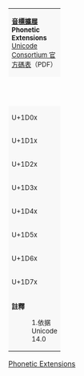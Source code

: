 {| class="wikitable" style="border-collapse:collapse;background:#FFFFFF;font-size:large;text-align:center"
| colspan="17" style="background:#F8F8F8;font-size:small" | '''[[音標擴展]]'''<br />'''Phonetic Extensions'''{{ref label|U1D00_as_of_Unicode_version|1}}<br />[https://www.unicode.org/charts/PDF/U1D00.pdf Unicode Consortium 官方碼表]（PDF）
|- style="background:#F8F8F8;font-size:small"
| style="width:45pt" | &nbsp; || style="width:20pt"  | 0 || style="width:20pt"  | 1 || style="width:20pt"  | 2 || style="width:20pt"  | 3 || style="width:20pt"  | 4 || style="width:20pt"  | 5 || style="width:20pt"  | 6 || style="width:20pt"  | 7 || style="width:20pt"  | 8 || style="width:20pt"  | 9 || style="width:20pt"  | A || style="width:20pt"  | B || style="width:20pt"  | C || style="width:20pt"  | D || style="width:20pt"  | E || style="width:20pt"  | F
|-
| style="background:#F8F8F8;font-size:small" | U+1D0x
| title="U+1D00: LATIN LETTER SMALL CAPITAL A" | [[&#x1D00;]]
| title="U+1D01: LATIN LETTER SMALL CAPITAL AE" | [[&#x1D01;]]
| title="U+1D02: LATIN SMALL LETTER TURNED AE" | [[&#x1D02;]]
| title="U+1D03: LATIN LETTER SMALL CAPITAL BARRED B" | [[&#x1D03;]]
| title="U+1D04: LATIN LETTER SMALL CAPITAL C" | [[&#x1D04;]]
| title="U+1D05: LATIN LETTER SMALL CAPITAL D" | [[&#x1D05;]]
| title="U+1D06: LATIN LETTER SMALL CAPITAL ETH" | [[&#x1D06;]]
| title="U+1D07: LATIN LETTER SMALL CAPITAL E" | [[&#x1D07;]]
| title="U+1D08: LATIN SMALL LETTER TURNED OPEN E" | [[&#x1D08;]]
| title="U+1D09: LATIN SMALL LETTER TURNED I" | [[&#x1D09;]]
| title="U+1D0A: LATIN LETTER SMALL CAPITAL J" | [[&#x1D0A;]]
| title="U+1D0B: LATIN LETTER SMALL CAPITAL K" | [[&#x1D0B;]]
| title="U+1D0C: LATIN LETTER SMALL CAPITAL L WITH STROKE" | [[&#x1D0C;]]
| title="U+1D0D: LATIN LETTER SMALL CAPITAL M" | [[&#x1D0D;]]
| title="U+1D0E: LATIN LETTER SMALL CAPITAL REVERSED N" | [[&#x1D0E;]]
| title="U+1D0F: LATIN LETTER SMALL CAPITAL O" | [[&#x1D0F;]]
|-
| style="background:#F8F8F8;font-size:small" | U+1D1x
| title="U+1D10: LATIN LETTER SMALL CAPITAL OPEN O" | [[&#x1D10;]]
| title="U+1D11: LATIN SMALL LETTER SIDEWAYS O" | [[&#x1D11;]]
| title="U+1D12: LATIN SMALL LETTER SIDEWAYS OPEN O" | [[&#x1D12;]]
| title="U+1D13: LATIN SMALL LETTER SIDEWAYS O WITH STROKE" | [[&#x1D13;]]
| title="U+1D14: LATIN SMALL LETTER TURNED OE" | [[&#x1D14;]]
| title="U+1D15: LATIN LETTER SMALL CAPITAL OU" | [[&#x1D15;]]
| title="U+1D16: LATIN SMALL LETTER TOP HALF O" | [[&#x1D16;]]
| title="U+1D17: LATIN SMALL LETTER BOTTOM HALF O" | [[&#x1D17;]]
| title="U+1D18: LATIN LETTER SMALL CAPITAL P" | [[&#x1D18;]]
| title="U+1D19: LATIN LETTER SMALL CAPITAL REVERSED R" | [[&#x1D19;]]
| title="U+1D1A: LATIN LETTER SMALL CAPITAL TURNED R" | [[&#x1D1A;]]
| title="U+1D1B: LATIN LETTER SMALL CAPITAL T" | [[&#x1D1B;]]
| title="U+1D1C: LATIN LETTER SMALL CAPITAL U" | [[&#x1D1C;]]
| title="U+1D1D: LATIN SMALL LETTER SIDEWAYS U" | [[&#x1D1D;]]
| title="U+1D1E: LATIN SMALL LETTER SIDEWAYS DIAERESIZED U" | [[&#x1D1E;]]
| title="U+1D1F: LATIN SMALL LETTER SIDEWAYS TURNED M" | [[&#x1D1F;]]
|-
| style="background:#F8F8F8;font-size:small" | U+1D2x
| title="U+1D20: LATIN LETTER SMALL CAPITAL V" | [[&#x1D20;]]
| title="U+1D21: LATIN LETTER SMALL CAPITAL W" | [[&#x1D21;]]
| title="U+1D22: LATIN LETTER SMALL CAPITAL Z" | [[&#x1D22;]]
| title="U+1D23: LATIN LETTER SMALL CAPITAL EZH" | [[&#x1D23;]]
| title="U+1D24: LATIN LETTER VOICED LARYNGEAL SPIRANT" | [[&#x1D24;]]
| title="U+1D25: LATIN LETTER AIN" | [[&#x1D25;]]
| title="U+1D26: GREEK LETTER SMALL CAPITAL GAMMA" | [[&#x1D26;]]
| title="U+1D27: GREEK LETTER SMALL CAPITAL LAMDA" | [[&#x1D27;]]
| title="U+1D28: GREEK LETTER SMALL CAPITAL PI" | [[&#x1D28;]]
| title="U+1D29: GREEK LETTER SMALL CAPITAL RHO" | [[&#x1D29;]]
| title="U+1D2A: GREEK LETTER SMALL CAPITAL PSI" | [[&#x1D2A;]]
| title="U+1D2B: CYRILLIC LETTER SMALL CAPITAL EL" | [[&#x1D2B;]]
| title="U+1D2C: MODIFIER LETTER CAPITAL A" | [[&#x1D2C;]]
| title="U+1D2D: MODIFIER LETTER CAPITAL AE" | [[&#x1D2D;]]
| title="U+1D2E: MODIFIER LETTER CAPITAL B" | [[&#x1D2E;]]
| title="U+1D2F: MODIFIER LETTER CAPITAL BARRED B" | [[&#x1D2F;]]
|-
| style="background:#F8F8F8;font-size:small" | U+1D3x
| title="U+1D30: MODIFIER LETTER CAPITAL D" | [[&#x1D30;]]
| title="U+1D31: MODIFIER LETTER CAPITAL E" | [[&#x1D31;]]
| title="U+1D32: MODIFIER LETTER CAPITAL REVERSED E" | [[&#x1D32;]]
| title="U+1D33: MODIFIER LETTER CAPITAL G" | [[&#x1D33;]]
| title="U+1D34: MODIFIER LETTER CAPITAL H" | [[&#x1D34;]]
| title="U+1D35: MODIFIER LETTER CAPITAL I" | [[&#x1D35;]]
| title="U+1D36: MODIFIER LETTER CAPITAL J" | [[&#x1D36;]]
| title="U+1D37: MODIFIER LETTER CAPITAL K" | [[&#x1D37;]]
| title="U+1D38: MODIFIER LETTER CAPITAL L" | [[&#x1D38;]]
| title="U+1D39: MODIFIER LETTER CAPITAL M" | [[&#x1D39;]]
| title="U+1D3A: MODIFIER LETTER CAPITAL N" | [[&#x1D3A;]]
| title="U+1D3B: MODIFIER LETTER CAPITAL REVERSED N" | [[&#x1D3B;]]
| title="U+1D3C: MODIFIER LETTER CAPITAL O" | [[&#x1D3C;]]
| title="U+1D3D: MODIFIER LETTER CAPITAL OU" | [[&#x1D3D;]]
| title="U+1D3E: MODIFIER LETTER CAPITAL P" | [[&#x1D3E;]]
| title="U+1D3F: MODIFIER LETTER CAPITAL R" | [[&#x1D3F;]]
|-
| style="background:#F8F8F8;font-size:small" | U+1D4x
| title="U+1D40: MODIFIER LETTER CAPITAL T" | [[&#x1D40;]]
| title="U+1D41: MODIFIER LETTER CAPITAL U" | [[&#x1D41;]]
| title="U+1D42: MODIFIER LETTER CAPITAL W" | [[&#x1D42;]]
| title="U+1D43: MODIFIER LETTER SMALL A" | [[&#x1D43;]]
| title="U+1D44: MODIFIER LETTER SMALL TURNED A" | [[&#x1D44;]]
| title="U+1D45: MODIFIER LETTER SMALL ALPHA" | [[&#x1D45;]]
| title="U+1D46: MODIFIER LETTER SMALL TURNED AE" | [[&#x1D46;]]
| title="U+1D47: MODIFIER LETTER SMALL B" | [[&#x1D47;]]
| title="U+1D48: MODIFIER LETTER SMALL D" | [[&#x1D48;]]
| title="U+1D49: MODIFIER LETTER SMALL E" | [[&#x1D49;]]
| title="U+1D4A: MODIFIER LETTER SMALL SCHWA" | [[&#x1D4A;]]
| title="U+1D4B: MODIFIER LETTER SMALL OPEN E" | [[&#x1D4B;]]
| title="U+1D4C: MODIFIER LETTER SMALL TURNED OPEN E" | [[&#x1D4C;]]
| title="U+1D4D: MODIFIER LETTER SMALL G" | [[&#x1D4D;]]
| title="U+1D4E: MODIFIER LETTER SMALL TURNED I" | [[&#x1D4E;]]
| title="U+1D4F: MODIFIER LETTER SMALL K" | [[&#x1D4F;]]
|-
| style="background:#F8F8F8;font-size:small" | U+1D5x
| title="U+1D50: MODIFIER LETTER SMALL M" | [[&#x1D50;]]
| title="U+1D51: MODIFIER LETTER SMALL ENG" | [[&#x1D51;]]
| title="U+1D52: MODIFIER LETTER SMALL O" | [[&#x1D52;]]
| title="U+1D53: MODIFIER LETTER SMALL OPEN O" | [[&#x1D53;]]
| title="U+1D54: MODIFIER LETTER SMALL TOP HALF O" | [[&#x1D54;]]
| title="U+1D55: MODIFIER LETTER SMALL BOTTOM HALF O" | [[&#x1D55;]]
| title="U+1D56: MODIFIER LETTER SMALL P" | [[&#x1D56;]]
| title="U+1D57: MODIFIER LETTER SMALL T" | [[&#x1D57;]]
| title="U+1D58: MODIFIER LETTER SMALL U" | [[&#x1D58;]]
| title="U+1D59: MODIFIER LETTER SMALL SIDEWAYS U" | [[&#x1D59;]]
| title="U+1D5A: MODIFIER LETTER SMALL TURNED M" | [[&#x1D5A;]]
| title="U+1D5B: MODIFIER LETTER SMALL V" | [[&#x1D5B;]]
| title="U+1D5C: MODIFIER LETTER SMALL AIN" | [[&#x1D5C;]]
| title="U+1D5D: MODIFIER LETTER SMALL BETA" | [[&#x1D5D;]]
| title="U+1D5E: MODIFIER LETTER SMALL GREEK GAMMA" | [[&#x1D5E;]]
| title="U+1D5F: MODIFIER LETTER SMALL DELTA" | [[&#x1D5F;]]
|-
| style="background:#F8F8F8;font-size:small" | U+1D6x
| title="U+1D60: MODIFIER LETTER SMALL GREEK PHI" | [[&#x1D60;]]
| title="U+1D61: MODIFIER LETTER SMALL CHI" | [[&#x1D61;]]
| title="U+1D62: LATIN SUBSCRIPT SMALL LETTER I" | [[&#x1D62;]]
| title="U+1D63: LATIN SUBSCRIPT SMALL LETTER R" | [[&#x1D63;]]
| title="U+1D64: LATIN SUBSCRIPT SMALL LETTER U" | [[&#x1D64;]]
| title="U+1D65: LATIN SUBSCRIPT SMALL LETTER V" | [[&#x1D65;]]
| title="U+1D66: GREEK SUBSCRIPT SMALL LETTER BETA" | [[&#x1D66;]]
| title="U+1D67: GREEK SUBSCRIPT SMALL LETTER GAMMA" | [[&#x1D67;]]
| title="U+1D68: GREEK SUBSCRIPT SMALL LETTER RHO" | [[&#x1D68;]]
| title="U+1D69: GREEK SUBSCRIPT SMALL LETTER PHI" | [[&#x1D69;]]
| title="U+1D6A: GREEK SUBSCRIPT SMALL LETTER CHI" | [[&#x1D6A;]]
| title="U+1D6B: LATIN SMALL LETTER UE" | [[&#x1D6B;]]
| title="U+1D6C: LATIN SMALL LETTER B WITH MIDDLE TILDE" | [[&#x1D6C;]]
| title="U+1D6D: LATIN SMALL LETTER D WITH MIDDLE TILDE" | [[&#x1D6D;]]
| title="U+1D6E: LATIN SMALL LETTER F WITH MIDDLE TILDE" | [[&#x1D6E;]]
| title="U+1D6F: LATIN SMALL LETTER M WITH MIDDLE TILDE" | [[&#x1D6F;]]
|-
| style="background:#F8F8F8;font-size:small" | U+1D7x
| title="U+1D70: LATIN SMALL LETTER N WITH MIDDLE TILDE" | [[&#x1D70;]]
| title="U+1D71: LATIN SMALL LETTER P WITH MIDDLE TILDE" | [[&#x1D71;]]
| title="U+1D72: LATIN SMALL LETTER R WITH MIDDLE TILDE" | [[&#x1D72;]]
| title="U+1D73: LATIN SMALL LETTER R WITH FISHHOOK AND MIDDLE TILDE" | [[&#x1D73;]]
| title="U+1D74: LATIN SMALL LETTER S WITH MIDDLE TILDE" | [[&#x1D74;]]
| title="U+1D75: LATIN SMALL LETTER T WITH MIDDLE TILDE" | [[&#x1D75;]]
| title="U+1D76: LATIN SMALL LETTER Z WITH MIDDLE TILDE" | [[&#x1D76;]]
| title="U+1D77: LATIN SMALL LETTER TURNED G" | [[&#x1D77;]]
| title="U+1D78: MODIFIER LETTER CYRILLIC EN" | [[&#x1D78;]]
| title="U+1D79: LATIN SMALL LETTER INSULAR G" | [[&#x1D79;]]
| title="U+1D7A: LATIN SMALL LETTER TH WITH STRIKETHROUGH" | [[&#x1D7A;]]
| title="U+1D7B: LATIN SMALL CAPITAL LETTER I WITH STROKE" | [[&#x1D7B;]]
| title="U+1D7C: LATIN SMALL LETTER IOTA WITH STROKE" | [[&#x1D7C;]]
| title="U+1D7D: LATIN SMALL LETTER P WITH STROKE" | [[&#x1D7D;]]
| title="U+1D7E: LATIN SMALL CAPITAL LETTER U WITH STROKE" | [[&#x1D7E;]]
| title="U+1D7F: LATIN SMALL LETTER UPSILON WITH STROKE" | [[&#x1D7F;]]
|-
| colspan="17" style="background:#F8F8F8;font-size:small;text-align:left" | '''註釋'''
:1.{{note|U1D00_as_of_Unicode_version}}依据 Unicode 14.0
|}<noinclude>
[[Category:Unicode模板|Phonetic Extensions]]
{{Documentation|Template:Unicode chart/block documentation}}
</noinclude>